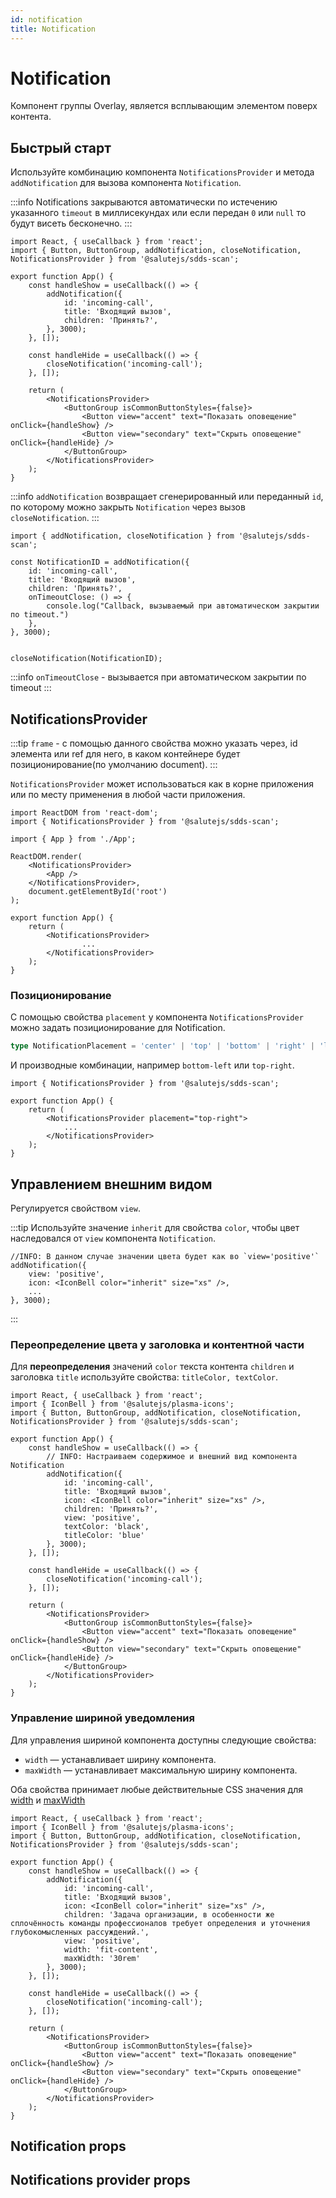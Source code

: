 ```yaml
---
id: notification
title: Notification
---
```



# Notification

Компонент группы Overlay, является всплывающим элементом поверх контента.

## Быстрый старт

Используйте комбинацию компонента `NotificationsProvider` и метода `addNotification` для вызова компонента `Notification`.

:::info
Notifications закрываются автоматически по истечению указанного `timeout` в миллисекундах или если передан `0` или `null` то будут висеть бесконечно.
:::

```tsx live
import React, { useCallback } from 'react';
import { Button, ButtonGroup, addNotification, closeNotification, NotificationsProvider } from '@salutejs/sdds-scan';

export function App() {
    const handleShow = useCallback(() => {
        addNotification({
            id: 'incoming-call',
            title: 'Входящий вызов',
            children: 'Принять?',
        }, 3000);
    }, []);

    const handleHide = useCallback(() => {
        closeNotification('incoming-call');
    }, []);

    return (
        <NotificationsProvider>
            <ButtonGroup isCommonButtonStyles={false}>
                <Button view="accent" text="Показать оповещение" onClick={handleShow} />
                <Button view="secondary" text="Скрыть оповещение" onClick={handleHide} />
            </ButtonGroup>
        </NotificationsProvider>
    );
}
```

:::info
`addNotification` возвращает сгенерированный или переданный `id`, по которому можно закрыть `Notification` через вызов `closeNotification`.
:::

```tsx
import { addNotification, closeNotification } from '@salutejs/sdds-scan';

const NotificationID = addNotification({
    id: 'incoming-call',
    title: 'Входящий вызов',
    children: 'Принять?',
    onTimeoutClose: () => {
        console.log("Callback, вызываемый при автоматическом закрытии по timeout.")
    },
}, 3000);


closeNotification(NotificationID);
```

:::info
`onTimeoutClose` - вызывается при автоматическом закрытии по timeout
:::


## NotificationsProvider

:::tip
`frame` - с помощью данного свойства можно указать через, id элемента или ref для него, в каком контейнере будет позиционирование(по умолчанию document).
:::

`NotificationsProvider` может использоваться как в корне приложения или по месту применения в любой части приложения.

```tsx title="index.ts"
import ReactDOM from 'react-dom';
import { NotificationsProvider } from '@salutejs/sdds-scan';

import { App } from './App';

ReactDOM.render(
    <NotificationsProvider>
        <App />
    </NotificationsProvider>,
    document.getElementById('root')
);
```

```tsx title="app.tsx"
export function App() {
    return (
        <NotificationsProvider>
                ...
        </NotificationsProvider>
    );
}
```

### Позиционирование

С помощью свойства `placement` у компонента `NotificationsProvider` можно задать позиционирование для Notification.

```ts
type NotificationPlacement = 'center' | 'top' | 'bottom' | 'right' | 'left';
````

И производные комбинации, например `bottom-left` или `top-right`.

```tsx
import { NotificationsProvider } from '@salutejs/sdds-scan';

export function App() {
    return (
        <NotificationsProvider placement="top-right">
            ...
        </NotificationsProvider>
    );
}
```

## Управлением внешним видом

Регулируется свойством `view`.

:::tip
Используйте значение `inherit` для свойства `color`, чтобы цвет наследовался от `view` компонента `Notification`.

```tsx
//INFO: В данном случае значении цвета будет как во `view='positive'`
addNotification({
    view: 'positive',
    icon: <IconBell color="inherit" size="xs" />,
    ...
}, 3000);
```
:::

###  Переопределение цвета у заголовка и контентной части

Для **переопределения** значений `color` текста контента `children` и заголовка `title` используйте свойства: `titleColor, textColor`.

```tsx live
import React, { useCallback } from 'react';
import { IconBell } from '@salutejs/plasma-icons';
import { Button, ButtonGroup, addNotification, closeNotification, NotificationsProvider } from '@salutejs/sdds-scan';

export function App() {
    const handleShow = useCallback(() => {
        // INFO: Настраиваем содержимое и внешний вид компонента Notification
        addNotification({
            id: 'incoming-call',
            title: 'Входящий вызов',
            icon: <IconBell color="inherit" size="xs" />,
            children: 'Принять?',
            view: 'positive',
            textColor: 'black',
            titleColor: 'blue'
        }, 3000);
    }, []);

    const handleHide = useCallback(() => {
        closeNotification('incoming-call');
    }, []);

    return (
        <NotificationsProvider>
            <ButtonGroup isCommonButtonStyles={false}>
                <Button view="accent" text="Показать оповещение" onClick={handleShow} />
                <Button view="secondary" text="Скрыть оповещение" onClick={handleHide} />
            </ButtonGroup>
        </NotificationsProvider>
    );
}
```

### Управление шириной уведомления

Для управления шириной компонента доступны следующие свойства:

- `width` — устанавливает ширину компонента.
- `maxWidth` — устанавливает максимальную ширину компонента.

Оба свойства принимает любые действительные CSS значения для [width](https://developer.mozilla.org/en-US/docs/Web/CSS/width#syntax) и [maxWidth](https://developer.mozilla.org/en-US/docs/Web/CSS/max-width#syntax)

```tsx live
import React, { useCallback } from 'react';
import { IconBell } from '@salutejs/plasma-icons';
import { Button, ButtonGroup, addNotification, closeNotification, NotificationsProvider } from '@salutejs/sdds-scan';

export function App() {
    const handleShow = useCallback(() => {
        addNotification({
            id: 'incoming-call',
            title: 'Входящий вызов',
            icon: <IconBell color="inherit" size="xs" />,
            children: 'Задача организации, в особенности же сплочённость команды профессионалов требует определения и уточнения глубокомысленных рассуждений.',
            view: 'positive',
            width: 'fit-content',
            maxWidth: '30rem'
        }, 3000);
    }, []);

    const handleHide = useCallback(() => {
        closeNotification('incoming-call');
    }, []);

    return (
        <NotificationsProvider>
            <ButtonGroup isCommonButtonStyles={false}>
                <Button view="accent" text="Показать оповещение" onClick={handleShow} />
                <Button view="secondary" text="Скрыть оповещение" onClick={handleHide} />
            </ButtonGroup>
        </NotificationsProvider>
    );
}
```

## Notification props
<PropsTable name="Notification" />

## Notifications provider props
<PropsTable name="NotificationsProvider" />
